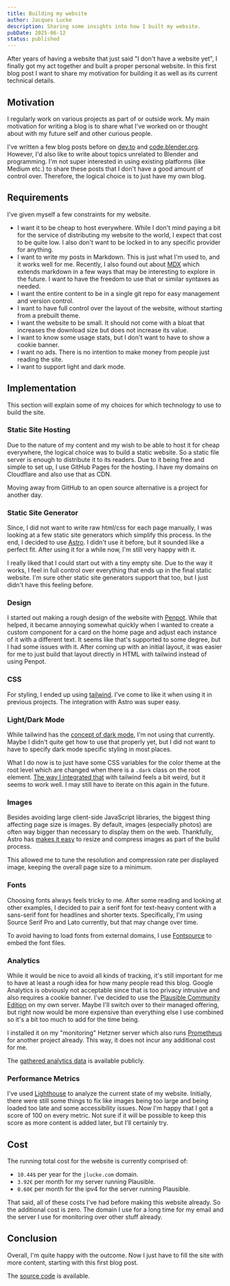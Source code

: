 ```yaml
---
title: Building my website
author: Jacques Lucke
description: Sharing some insights into how I built my website.
pubDate: 2025-06-12
status: published
---
```


After years of having a website that just said "I don't have a website yet", I finally got my act together and built a proper personal website. In this first blog post I want to share my motivation for building it as well as its current technical details.

## Motivation

I regularly work on various projects as part of or outside work. My main motivation for writing a blog is to share what I've worked on or thought about with my future self and other curious people.

I've written a few blog posts before on [dev.to](https://dev.to/jacqueslucke) and [code.blender.org](https://code.blender.org/author/jacqueslucke/). However, I'd also like to write about topics unrelated to Blender and programming. I'm not super interested in using existing platforms (like Medium etc.) to share these posts that I don't have a good amount of control over. Therefore, the logical choice is to just have my own blog.

## Requirements

I've given myself a few constraints for my website.

- I want it to be cheap to host everywhere. While I don't mind paying a bit for the service of distributing my website to the world, I expect that cost to be quite low. I also don't want to be locked in to any specific provider for anything.
- I want to write my posts in Markdown. This is just what I'm used to, and it works well for me. Recently, I also found out about [MDX](https://mdxjs.com/) which extends markdown in a few ways that may be interesting to explore in the future. I want to have the freedom to use that or similar syntaxes as needed.
- I want the entire content to be in a single git repo for easy management and version control.
- I want to have full control over the layout of the website, without starting from a prebuilt theme.
- I want the website to be small. It should not come with a bloat that increases the download size but does not increase its value.
- I want to know some usage stats, but I don't want to have to show a cookie banner.
- I want no ads. There is no intention to make money from people just reading the site.
- I want to support light and dark mode.

## Implementation

This section will explain some of my choices for which technology to use to build the site.

### Static Site Hosting

Due to the nature of my content and my wish to be able to host it for cheap everywhere, the logical choice was to build a static website. So a static file server is enough to distribute it to its readers. Due to it being free and simple to set up, I use GitHub Pages for the hosting. I have my domains on Cloudflare and also use that as CDN.

Moving away from GitHub to an open source alternative is a project for another day.

### Static Site Generator

Since, I did not want to write raw html/css for each page manually, I was looking at a few static site generators which simplify this process. In the end, I decided to use [Astro](https://astro.build/). I didn't use it before, but it sounded like a perfect fit. After using it for a while now, I'm still very happy with it.

I really liked that I could start out with a tiny empty site. Due to the way it works, I feel in full control over everything that ends up in the final static website. I'm sure other static site generators support that too, but I just didn't have this feeling before.

### Design

I started out making a rough design of the website with [Penpot](https://penpot.app/). While that helped, it became annoying somewhat quickly when I wanted to create a custom component for a card on the home page and adjust each instance of it with a different text. It seems like that's supported to some degree, but I had some issues with it. After coming up with an initial layout, it was easier for me to just build that layout directly in HTML with tailwind instead of using Penpot.

### CSS

For styling, I ended up using [tailwind](https://tailwindcss.com/). I've come to like it when using it in previous projects. The integration with Astro was super easy.

### Light/Dark Mode

While tailwind has the [concept of dark mode](https://tailwindcss.com/docs/dark-mode), I'm not using that currently. Maybe I didn't quite get how to use that properly yet, but I did not want to have to specify dark mode specific styling in most places.

What I do now is to just have some CSS variables for the color theme at the root level which are changed when there is a `.dark` class on the root element. [The way I integrated that](https://github.com/JacquesLucke/jlucke.com/blob/7e1f1f38e8750632cae670935d95394d3df46ac2/src/styles/global.css#L5-L38) with tailwind feels a bit weird, but it seems to work well. I may still have to iterate on this again in the future.

### Images

Besides avoiding large client-side JavaScript libraries, the biggest thing affecting page size is images. By default, images (especially photos) are often way bigger than necessary to display them on the web. Thankfully, Astro has [makes it easy](https://docs.astro.build/en/guides/images/) to resize and compress images as part of the build process.

This allowed me to tune the resolution and compression rate per displayed image, keeping the overall page size to a minimum.

### Fonts

Choosing fonts always feels tricky to me. After some reading and looking at other examples, I decided to pair a serif font for text-heavy content with a sans-serif font for headlines and shorter texts. Specifically, I'm using Source Serif Pro and Lato currently, but that may change over time.

To avoid having to load fonts from external domains, I use [Fontsource](https://fontsource.org/) to embed the font files.

### Analytics

While it would be nice to avoid all kinds of tracking, it's still important for me to have at least a rough idea for how many people read this blog. Google Analytics is obviously not acceptable since that is too privacy intrusive and also requires a cookie banner. I've decided to use the [Plausible Community Edition](https://github.com/plausible/community-edition/) on my own server. Maybe I'll switch over to their managed offering, but right now would be more expensive than everything else I use combined so it's a bit too much to add for the time being.

I installed it on my "monitoring" Hetzner server which also runs [Prometheus](https://prometheus.io/) for another project already. This way, it does not incur any additional cost for me.

The [gathered analytics data](https://plausible.jlucke.com/jlucke.com) is available publicly.

### Performance Metrics

I've used [Lighthouse](https://github.com/GoogleChrome/lighthouse) to analyze the current state of my website. Initially, there were still some things to fix like images being too large and being loaded too late and some accessibility issues. Now I'm happy that I got a score of 100 on every metric. Not sure if it will be possible to keep this score as more content is added later, but I'll certainly try.

## Cost

The running total cost for the website is currently comprised of:

- `10.44$` per year for the `jlucke.com` domain.
- `3.92€` per month for my server running Plausible.
- `0.60€` per month for the ipv4 for the server running Plausible.

That said, all of these costs I've had before making this website already. So the additional cost is zero. The domain I use for a long time for my email and the server I use for monitoring over other stuff already.

## Conclusion

Overall, I'm quite happy with the outcome. Now I just have to fill the site with more content, starting with this first blog post.

The [source code](https://github.com/JacquesLucke/jlucke.com) is available.
